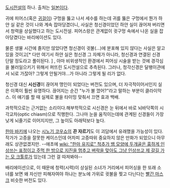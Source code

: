 [[도시전설]]의 하나. 출처는 [[일본]]이다.

귀에 피어스(혹은 [[귀걸이]]) 구멍을 뚫고 나서 세수를 하는데 귀를 뚫은 구멍에서 뭔가 하얀 실 같은 것이 나와 계속 잡아당겼더니, 사실은 청신경이었던 하얀 실이 끊어져 버리면서 청력을 상실했다고 하는 도시전설. 피어스랑은 관계없이 귓구멍 속에서 나온 실을 잡아당겼다는 바리에이션도 있다.

물론 생물 시간에 졸지만 않았다면 청신경이 귓불(…)에 분포해 있지 않다는 사실은 알고 있을 것이고[* 다만 여기서 하얀 실은 청신경 그 자체가 아니라, 청신경과 연결된 신경 단말 정도라고 풀이된다. ] , 아마 비위생적인 환경에서 피어싱 시술을 받는 것에 경각심을 불러일으키기 위해서 퍼뜨린 도시전설으로 추측된다. 그러나, 청각신경은 달팽이관에서 뇌로 가잖아? 그렇게 안될거야...가 아니라 그렇게 될 리가 없다.

청신경 대신 '''시신경'''이 끊어져 맹인이 되었다는 버전도 있으며, 더 자극적이어서인지 실은 이쪽이 훨씬 유명하다. 끊어지는 순간 "누가 불 껐어?"라고 말하는 부분이 클라이막스. 이 얘기를 할 때 실제로 불을 타이밍 맞춰서 끄면 효과 백배.

과학적으로는 근거없는 소리이다.해부학적으로 시신경은 눈 뒤에서 바로 뇌바닥쪽의 시각교차(optic chiasm)으로 직행한다. 그나마 눈을 움직이는데에 관계된 신경들이 가장 낮게 뇌줄기로 이어지지만, 그 높이도 아래턱보다 높다.

[[한마 바키]]에 나오는 [[시노기 코우쇼]]의 '''끈 자르기'''도 이 괴담에서 유래했을 가능성이 있다. 작가가 고증을 잘못한 케이스인데 어차피 고증따위 중요하지 않은 만화가 되었으니 아무래도 상관없겠지만. --애초에 [[wiki: "한마 유지로" 척추가 뱀 모양에 두개골은 흉하게 인상쓰는 표정이고 주먹 한 방으로 지진을 멈추고 벼락을 맞아도 그냥 인상쓰고 제 갈길 가는 모 크툴루]]가 있는데 그런 걸 따져봐야--

배리에이션으로, 이 때문에 청력(시력)이 상실된 소녀가 거리에서 피어싱을 한 또래 소녀를 보면 왜 자신만 피해자여야 하냐는 분노에 가위로 귓불을 찢고 다닌다는 [[빨간 마스크]] 비슷한 버전도 있다.
